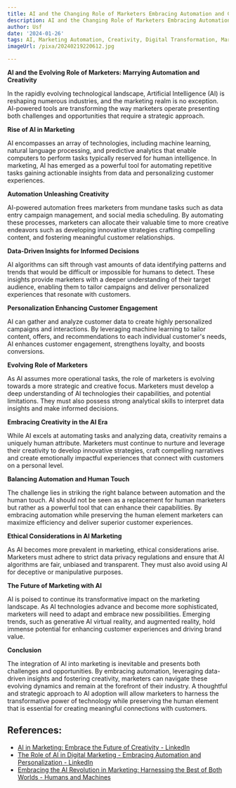 ```yaml
---
title: AI and the Changing Role of Marketers Embracing Automation and Creativity
description: AI and the Changing Role of Marketers Embracing Automation and Creativity
author: Usf
date: '2024-01-26'
tags: AI, Marketing Automation, Creativity, Digital Transformation, Marketing Strategy
imageUrl: /pixa/20240219220612.jpg

---
```

**AI and  the Evolving Role of  Marketers: Marrying Automation and  Creativity**

In the rapidly evolving technological landscape,  Artificial Intelligence (AI) is reshaping numerous industries, and  the marketing realm is no exception.  AI-powered tools are transforming the way marketers operate presenting both challenges and  opportunities that require a  strategic approach.

**Rise of AI in Marketing**

AI  encompasses an array of technologies, including machine learning, natural language processing, and predictive analytics that enable computers to perform tasks typically reserved for human intelligence. In marketing, AI has emerged as a  powerful tool for automating repetitive tasks gaining actionable insights from data and  personalizing customer experiences.

**Automation Unleashing Creativity**

AI-powered automation frees marketers from mundane tasks  such as data entry campaign management, and social media scheduling. By automating these processes, marketers can  allocate their valuable  time to more creative endeavors  such as developing  innovative strategies crafting compelling content, and fostering meaningful customer relationships.

**Data-Driven Insights for Informed Decisions**

AI algorithms can  sift through  vast amounts of data identifying patterns and  trends that would be difficult  or impossible for humans to detect.  These insights  provide marketers with a deeper understanding of their target audience, enabling them to tailor campaigns and deliver personalized experiences that resonate with customers.

**Personalization Enhancing Customer Engagement**

AI can  gather and analyze customer data  to create highly personalized campaigns and interactions. By leveraging machine learning to tailor content, offers, and recommendations to each individual  customer's needs,  AI enhances customer  engagement, strengthens loyalty, and boosts conversions.

**Evolving  Role of Marketers**

As AI assumes more operational tasks, the role of marketers is evolving towards a more strategic and  creative focus. Marketers must develop a deep understanding of AI technologies their capabilities, and potential limitations. They must also possess strong analytical skills to interpret  data insights  and make informed decisions.

**Embracing Creativity in the AI Era**

While AI excels at automating tasks and  analyzing data, creativity remains a uniquely human attribute. Marketers  must continue to nurture and leverage  their creativity to develop innovative strategies, craft  compelling narratives and create emotionally impactful experiences that connect with customers on a personal level.

**Balancing Automation and Human Touch**

The challenge lies in striking the right balance between automation  and the human touch. AI should not be seen as  a replacement  for human marketers but rather as  a powerful tool that can enhance their capabilities. By embracing automation  while preserving the human element marketers can maximize efficiency and deliver superior customer experiences.

**Ethical Considerations in AI Marketing**

As AI becomes more prevalent in marketing, ethical considerations arise. Marketers must adhere to strict data privacy regulations and ensure that AI algorithms are  fair, unbiased and transparent. They must also avoid using AI for deceptive or manipulative purposes.

**The Future of Marketing with AI**

AI is poised  to continue its transformative impact on  the marketing landscape. As AI technologies advance and become more sophisticated, marketers  will need to adapt and embrace new possibilities.  Emerging trends, such as generative AI virtual reality, and augmented reality,  hold immense potential for enhancing customer experiences and driving brand value.

**Conclusion**

The integration of AI  into marketing  is  inevitable and presents both challenges and opportunities. By embracing  automation, leveraging data-driven insights and fostering creativity, marketers can navigate these evolving dynamics and remain at  the forefront of their industry. A thoughtful and  strategic approach to AI adoption will allow marketers to harness the transformative  power of technology while preserving the human  element  that is essential for creating meaningful connections with customers.

## References:
- [AI in Marketing: Embrace the Future of Creativity - LinkedIn](https://www.linkedin.com/pulse/ai-marketing-embrace-future-creativity-powerful-marketers)
- [The Role of AI in Digital Marketing - Embracing Automation and Personalization - LinkedIn](https://www.linkedin.com/pulse/role-ai-digital-marketing-embracing-automation-prashantha)
- [Embracing the AI Revolution in Marketing: Harnessing the Best of Both Worlds - Humans and Machines](https://mediamattersww.com/mmww-blog/embracing-the-ai-revolution-in-marketing/)
